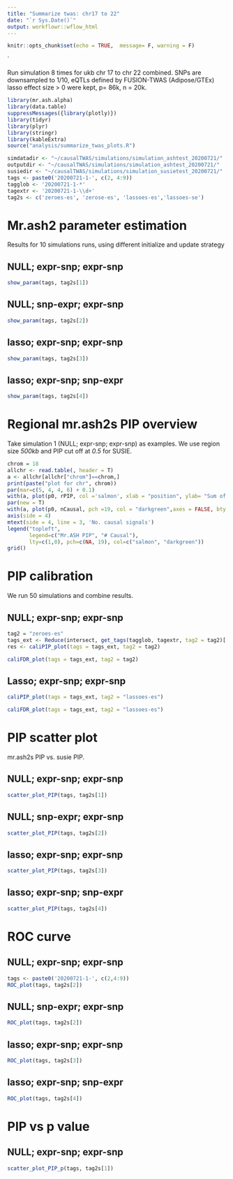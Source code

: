 ```yaml
---
title: "Summarize twas: chr17 to 22"
date: "`r Sys.Date()`"
output: workflowr::wflow_html
---
```


```r
knitr::opts_chunk$set(echo = TRUE,  message= F, warning = F)
```
`

Run simulation 8 times for ukb chr 17 to chr 22 combined. SNPs are downsampled to 1/10, eQTLs defined by FUSION-TWAS (Adipose/GTEx) lasso effect size > 0 were kept, p= 86k, n = 20k.

```r
library(mr.ash.alpha)
library(data.table)
suppressMessages({library(plotly)})
library(tidyr)
library(plyr)
library(stringr)
library(kableExtra)
source("analysis/summarize_twas_plots.R")
```
```r
simdatadir <- "~/causalTWAS/simulations/simulation_ashtest_20200721/"
outputdir <- "~/causalTWAS/simulations/simulation_ashtest_20200721/"
susiedir <- "~/causalTWAS/simulations/simulation_susietest_20200721/"
tags <- paste0('20200721-1-', c(2, 4:9))
tagglob <- '20200721-1-*'
tagextr <- '20200721-1-\\d+'
tag2s <- c('zeroes-es', 'zerose-es', 'lassoes-es','lassoes-se')
```

# Mr.ash2 parameter estimation

Results for 10 simulations runs, using different initialize and update strategy


## NULL; expr-snp; expr-snp 

```r
show_param(tags, tag2s[1])
```

## NULL; snp-expr; expr-snp

```r
show_param(tags, tag2s[2])
```

## lasso; expr-snp; expr-snp

```r
show_param(tags, tag2s[3])
```

## lasso; expr-snp; snp-expr

```r
show_param(tags, tag2s[4])
```

# Regional mr.ash2s PIP overview
Take simulation 1 (NULL; expr-snp; expr-snp) as examples. We use region size *500kb* and PIP cut off at *0.5* for SUSIE.

```r
chrom = 18
allchr <- read.table(, header = T)
a <- allchr[allchr["chrom"]==chrom,]
print(paste("plot for chr", chrom))
par(mar=c(5, 4, 4, 6) + 0.1)
with(a, plot(p0, rPIP, col ='salmon', xlab = "position", ylab= "Sum of PIP", type = 'h', lwd = 2))
par(new = T)
with(a, plot(p0, nCausal, pch =19, col = "darkgreen",axes = FALSE, bty = "n", xlab = "", ylab = ""))
axis(side = 4)
mtext(side = 4, line = 3, 'No. causal signals')
legend("topleft",
       legend=c("Mr.ASH PIP", "# Causal"),
       lty=c(1,0), pch=c(NA, 19), col=c("salmon", "darkgreen"))
grid()
```


# PIP calibration
We run 50 simulations and combine results.

## NULL; expr-snp; expr-snp 
```r
tag2 = "zeroes-es"
tags_ext <- Reduce(intersect, get_tags(tagglob, tagextr, tag2 = tag2)['gsusie'])
res <- caliPIP_plot(tags = tags_ext, tag2 = tag2)
```
```r
caliFDR_plot(tags = tags_ext, tag2 = tag2)
```

## Lasso; expr-snp; expr-snp 
```r
caliPIP_plot(tags = tags_ext, tag2 = "lassoes-es")
```

```r
caliFDR_plot(tags = tags_ext, tag2 = "lassoes-es")
```

# PIP scatter plot
mr.ash2s PIP vs. susie PIP.

## NULL; expr-snp; expr-snp 
```r
scatter_plot_PIP(tags, tag2s[1])
```
## NULL; snp-expr; expr-snp

```r
scatter_plot_PIP(tags, tag2s[2])
```
## lasso; expr-snp; expr-snp

```r
scatter_plot_PIP(tags, tag2s[3])
```

## lasso; expr-snp; snp-expr

```r
scatter_plot_PIP(tags, tag2s[4])
```


# ROC curve

## NULL; expr-snp; expr-snp 
```r
tags <- paste0('20200721-1-', c(2,4:9))
ROC_plot(tags, tag2s[2])
```

## NULL; snp-expr; expr-snp

```r
ROC_plot(tags, tag2s[2])
```

## lasso; expr-snp; expr-snp

```r
ROC_plot(tags, tag2s[3])
```

## lasso; expr-snp; snp-expr

```r
ROC_plot(tags, tag2s[4])
```


# PIP vs p value

## NULL; expr-snp; expr-snp 
```r
scatter_plot_PIP_p(tags, tag2s[1])
```


